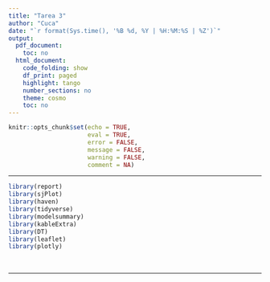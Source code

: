 ```yaml
---
title: "Tarea 3"
author: "Cuca"
date: "`r format(Sys.time(), '%B %d, %Y | %H:%M:%S | %Z')`"
output:
  pdf_document:
    toc: no
  html_document:
    code_folding: show
    df_print: paged
    highlight: tango
    number_sections: no
    theme: cosmo
    toc: no
---
```


<style>
div.answer {background-color:#f3f0ff; border-radius: 5px; padding: 20px;}
</style>

```r
knitr::opts_chunk$set(echo = TRUE,
                      eval = TRUE,
                      error = FALSE,
                      message = FALSE,
                      warning = FALSE,
                      comment = NA)
```

<!-- Do not forget to input your Github username in the YAML configuration up there --> 

***

```r
library(report)
library(sjPlot)
library(haven)
library(tidyverse)
library(modelsummary)
library(kableExtra)
library(DT)
library(leaflet)
library(plotly)
```

<br>

***

